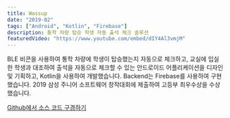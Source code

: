 ```yaml
---
title: Wassup
date: "2019-02"
tags: ["Android", "Kotlin", "Firebase"]
description: 통학 차량 탑승 학생 자동 출석 체크 솔루션
featuredVideo: "https://www.youtube.com/embed/dIY4Al3vmjM"
---
```


BLE 비콘을 사용하여 통학 차량에 학생이 탑승했는지 자동으로 체크하고, 교실에 입실한 학생과 대조하여 출석을 자동으로 체크할 수 있는 안드로이드 어플리케이션을 디자인 및 기획하고, Kotlin을 사용하여 개발했습니다.
Backend는 Firebase를 사용하여 구현했습니다.
2019 삼성 주니어 소프트웨어 창작대회에 제출하여 고등부 최우수상을 수상했습니다.

[Github에서 소스 코드 구경하기](https://github.com/sterdsterd/Wassup)

